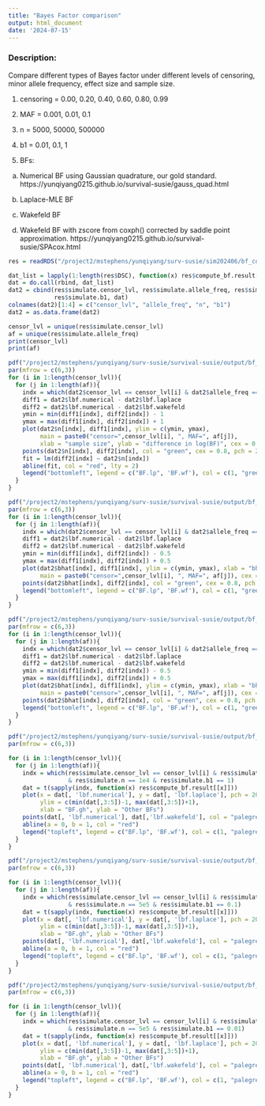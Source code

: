 ```yaml
---
title: "Bayes Factor comparison"
output: html_document
date: '2024-07-15'
---
```



### Description:

Compare different types of Bayes factor under different levels of censoring, minor allele frequency, effect size and sample size. 

1. censoring = 0.00, 0.20, 0.40, 0.60, 0.80, 0.99

2. MAF = 0.001, 0.01, 0.1

3. n = 5000, 50000, 500000

4. b1 = 0.01, 0.1, 1

5. BFs: 

(a) Numerical BF using Gaussian quadrature, our gold standard. https://yunqiyang0215.github.io/survival-susie/gauss_quad.html

(b) Laplace-MLE BF

(c) Wakefeld BF

(d) Wakefeld BF with zscore from coxph() corrected by saddle point approximation. https://yunqiyang0215.github.io/survival-susie/SPAcox.html

```r
res = readRDS("/project2/mstephens/yunqiyang/surv-susie/sim202406/bf_comparison0712/res_bf.rds")
```


```r
dat_list = lapply(1:length(res$DSC), function(x) res$compute_bf.result[[x]])
dat = do.call(rbind, dat_list)
dat2 = cbind(res$simulate.censor_lvl, res$simulate.allele_freq, res$simulate.n, 
             res$simulate.b1, dat)
colnames(dat2)[1:4] = c("censor_lvl", "allele_freq", "n", "b1")
dat2 = as.data.frame(dat2)
```

```r
censor_lvl = unique(res$simulate.censor_lvl)
af = unique(res$simulate.allele_freq)
print(censor_lvl)
print(af)
```

```r
pdf("/project2/mstephens/yunqiyang/surv-susie/survival-susie/output/bf_different_n_large_b.pdf", width = 8, height = 18)
par(mfrow = c(6,3))
for (i in 1:length(censor_lvl)){
  for (j in 1:length(af)){
    indx = which(dat2$censor_lvl == censor_lvl[i] & dat2$allele_freq == af[j] & dat2$b1 == 1)
    diff1 = dat2$lbf.numerical - dat2$lbf.laplace
    diff2 = dat2$lbf.numerical - dat2$lbf.wakefeld
    ymin = min(diff1[indx], diff2[indx]) - 1
    ymax = max(diff1[indx], diff2[indx]) + 1
    plot(dat2$n[indx], diff1[indx], ylim = c(ymin, ymax),
         main = paste0("censor=",censor_lvl[i], ", MAF=", af[j]),
         xlab = "sample size", ylab = "difference in log(BF)", cex = 0.8, pch = 20)
    points(dat2$n[indx], diff2[indx], col = "green", cex = 0.8, pch = 20)
    fit = lm(diff2[indx] ~ dat2$n[indx])
    abline(fit, col = "red", lty = 2) 
    legend("bottomleft", legend = c("BF.lp", 'BF.wf'), col = c(1, "green"), pch = 20, cex = 0.8)
  }
}
```

```r
pdf("/project2/mstephens/yunqiyang/surv-susie/survival-susie/output/bf_different_bhat_small_n.pdf", width = 8, height = 18)
par(mfrow = c(6,3))
for (i in 1:length(censor_lvl)){
  for (j in 1:length(af)){
    indx = which(dat2$censor_lvl == censor_lvl[i] & dat2$allele_freq == af[j] & dat2$n == 5e3)
    diff1 = dat2$lbf.numerical - dat2$lbf.laplace
    diff2 = dat2$lbf.numerical - dat2$lbf.wakefeld
    ymin = min(diff1[indx], diff2[indx]) - 0.5
    ymax = max(diff1[indx], diff2[indx]) + 0.5
    plot(dat2$bhat[indx], diff1[indx], ylim = c(ymin, ymax), xlab = "bhat", ylab = "difference in log(BF)",
         main = paste0("censor=",censor_lvl[i], ", MAF=", af[j]), cex = 0.8, pch = 20)
    points(dat2$bhat[indx], diff2[indx], col = "green", cex = 0.8, pch = 20)
    legend("bottomleft", legend = c("BF.lp", 'BF.wf'), col = c(1, "green"), pch = 20, cex = 0.8)
  }
}

```

```r
pdf("/project2/mstephens/yunqiyang/surv-susie/survival-susie/output/bf_different_bhat_large_n.pdf", width = 8, height = 18)
par(mfrow = c(6,3))
for (i in 1:length(censor_lvl)){
  for (j in 1:length(af)){
    indx = which(dat2$censor_lvl == censor_lvl[i] & dat2$allele_freq == af[j] & dat2$n == 5e5)
    diff1 = dat2$lbf.numerical - dat2$lbf.laplace
    diff2 = dat2$lbf.numerical - dat2$lbf.wakefeld
    ymin = min(diff1[indx], diff2[indx]) - 0.5
    ymax = max(diff1[indx], diff2[indx]) + 0.5
    plot(dat2$bhat[indx], diff1[indx], ylim = c(ymin, ymax), xlab = "bhat", ylab = "difference in log(BF)",
         main = paste0("censor=",censor_lvl[i], ", MAF=", af[j]), cex = 0.8, pch = 20)
    points(dat2$bhat[indx], diff2[indx], col = "green", cex = 0.8, pch = 20)
    legend("bottomleft", legend = c("BF.lp", 'BF.wf'), col = c(1, "green"), pch = 20, cex = 0.8)
  }
}

```

```r
pdf("/project2/mstephens/yunqiyang/surv-susie/survival-susie/output/bf_comparison_large_b_small_n.pdf", width = 8, height = 18)
par(mfrow = c(6,3))

for (i in 1:length(censor_lvl)){
  for (j in 1:length(af)){
    indx = which(res$simulate.censor_lvl == censor_lvl[i] & res$simulate.allele_freq == af[j]
                 & res$simulate.n == 1e4 & res$simulate.b1 == 1)
    dat = t(sapply(indx, function(x) res$compute_bf.result[[x]]))
    plot(x = dat[, 'lbf.numerical'], y = dat[, 'lbf.laplace'], pch = 20, main = paste0("censor=",censor_lvl[i], ", MAF=", af[j]),
         ylim = c(min(dat[,3:5])-1, max(dat[,3:5])+1),
         xlab = "BF.gh", ylab = "Other BFs")
    points(dat[, 'lbf.numerical'], dat[,'lbf.wakefeld'], col = "palegreen3", pch = 20)
    abline(a = 0, b = 1, col = "red")
    legend("topleft", legend = c("BF.lp", 'BF.wf'), col = c(1, "palegreen3"), pch = 20, cex = 0.8)
  }
}
```


```r
pdf("/project2/mstephens/yunqiyang/surv-susie/survival-susie/output/bf_comparison_b_0.1_n_500000.pdf", width = 8, height = 18)
par(mfrow = c(6,3))

for (i in 1:length(censor_lvl)){
  for (j in 1:length(af)){
    indx = which(res$simulate.censor_lvl == censor_lvl[i] & res$simulate.allele_freq == af[j]
                 & res$simulate.n == 5e5 & res$simulate.b1 == 0.1)
    dat = t(sapply(indx, function(x) res$compute_bf.result[[x]]))
    plot(x = dat[, 'lbf.numerical'], y = dat[, 'lbf.laplace'], pch = 20, main = paste0("censor=",censor_lvl[i], ", MAF=", af[j]),
         ylim = c(min(dat[,3:5])-1, max(dat[,3:5])+1),
         xlab = "BF.gh", ylab = "Other BFs")
    points(dat[, 'lbf.numerical'], dat[,'lbf.wakefeld'], col = "palegreen3", pch = 20)
    abline(a = 0, b = 1, col = "red")
    legend("topleft", legend = c("BF.lp", 'BF.wf'), col = c(1, "palegreen3"), pch = 20, cex = 0.8)
  }
}
```

```r
pdf("/project2/mstephens/yunqiyang/surv-susie/survival-susie/output/bf_comparison_b_0.01_n_500000.pdf", width = 8, height = 18)
par(mfrow = c(6,3))

for (i in 1:length(censor_lvl)){
  for (j in 1:length(af)){
    indx = which(res$simulate.censor_lvl == censor_lvl[i] & res$simulate.allele_freq == af[j]
                 & res$simulate.n == 5e5 & res$simulate.b1 == 0.01)
    dat = t(sapply(indx, function(x) res$compute_bf.result[[x]]))
    plot(x = dat[, 'lbf.numerical'], y = dat[, 'lbf.laplace'], pch = 20, main = paste0("censor=",censor_lvl[i], ", MAF=", af[j]),
         ylim = c(min(dat[,3:5])-1, max(dat[,3:5])+1),
         xlab = "BF.gh", ylab = "Other BFs")
    points(dat[, 'lbf.numerical'], dat[,'lbf.wakefeld'], col = "palegreen3", pch = 20)
    abline(a = 0, b = 1, col = "red")
    legend("topleft", legend = c("BF.lp", 'BF.wf'), col = c(1, "palegreen3"), pch = 20, cex = 0.8)
  }
}
```

